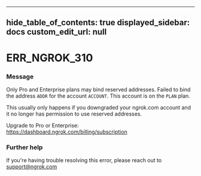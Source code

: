 
---
hide_table_of_contents: true
displayed_sidebar: docs
custom_edit_url: null
---


# ERR_NGROK_310

### Message
Only Pro and Enterprise plans may bind reserved addresses.
Failed to bind the address `ADDR` for the account `ACCOUNT`.
This account is on the `PLAN` plan.

This usually only happens if you downgraded your ngrok.com account and it no
longer has permission to use reserved addresses.

Upgrade to Pro or Enterprise: https://dashboard.ngrok.com/billing/subscription

### Further help
If you're having trouble resolving this error, please reach out to [support@ngrok.com](mailto:support@ngrok.com?subject=Help%20with%20ERR_NGROK_310)


<ErrorDetails error='err_ngrok_310' />
